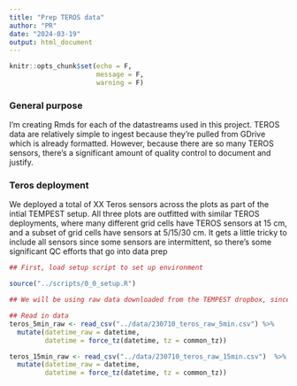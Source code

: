```yaml
---
title: "Prep TEROS data"
author: "PR"
date: "2024-03-19"
output: html_document
---
```


```r
knitr::opts_chunk$set(echo = F, 
                      message = F, 
                      warning = F)
```

### General purpose

I'm creating Rmds for each of the datastreams used in this project. TEROS data are relatively simple to ingest because they're pulled from GDrive which is already formatted. However, because there are so many TEROS sensors, there's a significant amount of quality control to document and justify.

### Teros deployment

We deployed a total of XX Teros sensors across the plots as part of the intial TEMPEST setup. All three plots are outfitted with similar TEROS deployments, where many different grid cells have TEROS sensors at 15 cm, and a subset of grid cells have sensors at 5/15/30 cm. It gets a little tricky to include all sensors since some sensors are intermittent, so there's some significant QC efforts that go into data prep

```r
## First, load setup script to set up environment

source("../scripts/0_0_setup.R")

```

```r

## We will be using raw data downloaded from the TEMPEST dropbox, since the L1 TEMPEST TEROS data on GDrive have some issues to solve. These data are sourced from an archived script called x_1_1_230710_read_teros.R. Briefly, VWC is calculated as mutate(vwc = 3.879*10^-4 * vwc - 0.6956), and filter(vwc ##>= 0 & ec >= 0 & tsoil >= 0) removes impossible values

## Read in data
teros_5min_raw <- read_csv("../data/230710_teros_raw_5min.csv") %>% 
  mutate(datetime_raw = datetime, 
         datetime = force_tz(datetime, tz = common_tz))

teros_15min_raw <- read_csv("../data/230710_teros_raw_15min.csv")  %>% 
  mutate(datetime_raw = datetime, 
         datetime = force_tz(datetime, tz = common_tz))

```


